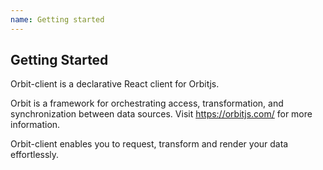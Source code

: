 ```yaml
---
name: Getting started
---
```



## Getting Started

Orbit-client is a declarative React client for Orbitjs.

Orbit is a framework for orchestrating access, transformation, and synchronization between data sources.
Visit https://orbitjs.com/ for more information.

Orbit-client enables you to request, transform and render your data effortlessly.
